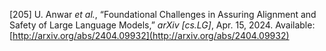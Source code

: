 \[205\]	U. Anwar *et al.*, “Foundational Challenges in Assuring Alignment and Safety of Large Language Models,” *arXiv \[cs.LG\]*, Apr. 15, 2024\. Available: [http://arxiv.org/abs/2404.09932](http://arxiv.org/abs/2404.09932)